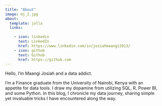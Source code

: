 ```yaml
---
title: "About"
image: mj_2.jpg
about:
  template: jolla
  links:
   
    - icon: linkedin
      text: LinkedIn
      href: https://www.linkedin.com/in/josiahmaangi2013/
    - icon: github
      text: Github
      href: https://github.com
---
```


Hello, I'm Maangi Josiah and a data addict.

I'm a Finance graduate from the University of Nairobi, Kenya with an appetite for data tools. I draw my dopamine from utilizing SQL, R, Power BI, and some Python. In this blog, I chronicle my data journey, sharing simple yet invaluable tricks I have encountered along the way.
